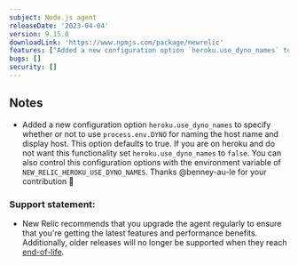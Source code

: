 ```yaml
---
subject: Node.js agent
releaseDate: '2023-04-04'
version: 9.15.0
downloadLink: 'https://www.npmjs.com/package/newrelic'
features: ["Added a new configuration option `heroku.use_dyno_names` to specify whether or not to use `process.env.DYNO` for naming the host name and display host"]
bugs: []
security: []
---
```


## Notes

* Added a new configuration option `heroku.use_dyno_names` to specify whether or not to use `process.env.DYNO` for naming the host name and display host.  This option defaults to true.  If you are on heroku and do not want this functionality set `heroku.use_dyno_names` to `false`.  You can also control this configuration options with the environment variable of `NEW_RELIC_HEROKU_USE_DYNO_NAMES`. Thanks @benney-au-le  for your contribution 🚀

### Support statement:

* New Relic recommends that you upgrade the agent regularly to ensure that you're getting the latest features and performance benefits. Additionally, older releases will no longer be supported when they reach [end-of-life](/docs/using-new-relic/cross-product-functions/install-configure/notification-changes-new-relic-saas-features-distributed-software).
